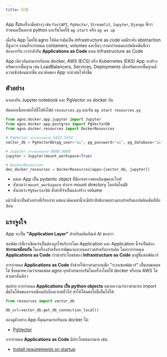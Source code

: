 ```yaml
---
title: 引言
---
```


App គឺជាเครื่องมือต่างๆ เช่น `FastAPI`, `PgVector`, `Streamlit`, `Jupyter`, `Django` ที่เรากำหนดเป็นคลาส python และรันโดยใช้ `ag start` หรือ `ag ws up`

เมื่อรัน App โดยใช้ agno ให้คิดว่ามันเป็น infrastructure as code แต่มีระดับ abstraction ที่สูงกว่า แทนที่จะกำหนด containers, volumes และอื่นๆ เรามากำหนดแอปพลิเคชันที่เราต้องการรัน เรากำลังรัน **Applications as Code** แทน Infrastructure as Code

App เดียวกันสามารถรันบน docker, AWS (ECS) หรือ Kubernetes (EKS) App จะสร้างทรัพยากรพื้นฐาน เช่น LoadBalancers, Services, Deployments เมื่อทรัพยากรพื้นฐานมีความซับซ้อนมากขึ้น แนวคิดของ App จะน่าสนใจยิ่งขึ้น

## ตัวอย่าง

มาลองรัน Jupyter notebook และ PgVector บน docker กัน

คัดลอกเนื้อหาต่อไปนี้ไปยังไฟล์ `resources.py` และรัน `ag start resources.py`

```python resources.py
from agno.docker.app.jupyter import Jupyter
from agno.docker.app.postgres import PgVectorDb
from agno.docker.resources import DockerResources

# PgVector ทำงานบนพอร์ต 5432:5432
vector_db = PgVectorDb(pg_user="ai", pg_password="ai", pg_database="ai")

# Jupyter ทำงานบนพอร์ต 8888:8888
jupyter = Jupyter(mount_workspace=True)

# DockerResources
dev_docker_resources = DockerResources(apps=[vector_db, jupyter])
```

- แต่ละ App เป็น pydantic object ที่มีการตรวจสอบอินพุตและไทป์
- สังเกตว่า `mount_workspace` ทำการ mount directory โดยอัตโนมัติ
- สังเกตว่า `PgVectorDb` ตั้งค่าที่จำเป็นและสร้าง volume

แม้ว่านี่จะเป็นตัวอย่างที่เรียบง่าย แต่แนวคิดเหล่านี้จะมีประสิทธิภาพอย่างมากสำหรับแอปพลิเคชันที่ซับซ้อน

## แรงจูงใจ

App จะเป็น **"Application Layer"** สำหรับผลิตภัณฑ์ AI ของเรา

ซอฟต์แวร์ที่เราเขียนจำเป็นต้องถูกให้บริการโดย Application และ Application นี้จำเป็นต้อง **ทำงานเหมือนกัน** ในเครื่องสำหรับการพัฒนาและบนคลาวด์สำหรับการผลิต โดยการกำหนด **Applications as Code** เรานำประโยชน์ของ **Infrastructure as Code** มาสู่ชั้นซอฟต์แวร์

การกำหนด **Applications as Code** ยังช่วยให้เราสามารถแพ็ก "ระบบซอฟต์แวร์" เป็นเทมเพลตได้ ซึ่งหมายความว่าเทมเพลต agno ทุกตัวสามารถรันในเครื่องโดยใช้ docker หรือบน AWS ได้ด้วยคำสั่งเดียว

สุดท้าย การกำหนด **Applications เป็น python objects** หมายความว่าเราสามารถ import มันในโค้ดของเราเหมือนกับอ็อบเจกต์ทั่วไป ทำให้โค้ดต่อไปนี้เป็นไปได้:

```python
from resources import vector_db

db_url=vector_db.get_db_connection_local()
```

ลองดูตัวอย่าง App ที่คุณสามารถรันบน docker ได้:

- [PgVector](storage/postgres)

การกำหนด **Applications as Code** มีประโยชน์มากมาย เช่น:

- [Install requirements on startup](/workspaces/workspace-management/install)
